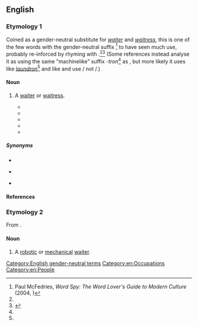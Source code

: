 ==English==

===Etymology 1===
Coined as a gender-neutral substitute for ''[[waiter]]'' and ''[[waitress]]'', this is one of the few words with the gender-neutral suffix {{m|en|-ron}}<ref name="McFedries">Paul McFedries, ''Word Spy: The Word Lover's Guide to Modern Culture'' (2004, {{ISBN|076791807X}})</ref> to have seen much use, probably re-inforced by rhyming with {{m|en|patron}}.<ref name="McFedries"/><ref name="MWO">{{R:MWO}}</ref> (Some references instead analyse it as using the same "machinelike" suffix ''-tron''<ref name="MWO"/> as {{m|en|waitron||mechanical waiter}}, but more likely it uses {{m|en|-ron}} like ''[[Citations:laundron|laundron]]''<ref name="McFedries"/> and like {{m|en|waiter}} and {{m|en|waitress}} use {{m|en|-er}}/{{m|en|-ress}} not {{m|en||*-ter}}/{{m|en||*-tress}}.)

====Noun====
{{wikipedia}}
{{en-noun}}

# {{lb|en|nonstandard|rare}} A [[waiter]] or [[waitress]].
#* {{quote-book
|en
|year=1992
|title=Jack the Bodiless
|first=Julian
|last=May
|authorlink=Julian May
|publisher=Knopf
|isbn=9780679409502
|ol=1567595M
|passage=With adolescent perversity, he turned up his nose at all of the elegant French items on the Closerie's menu and scandalized the '''waitron''' by demanding corned-beef hash—fried extra crisp—with poached eggs, a slice of fresh papaya with lime, banana-walnut bread, and a pitcher of Mexican chocolate.
}}
#* {{quote-book
|en
|date=2004-09-28
|title=The Food and Beverage Handbook
|first=Tracey
|last=Dalton
|location=Lansdowne
|publisher=Juta and Company Ltd.
|isbn=9780702166396
|ol=7774255M
|page=48
|pageurl=http://books.google.com/books?id=NXBFhBNR2bYC&pg=PA48&dq=waitron
|passage=Table Service is the combined interaction between the guest and the '''waitron''' whilst seated at a table in the establishment's restaurant.
}}
#* {{quote-book
|en
|date=2008-02-01
|title=Spit Or Swallow: A Guide for the Wine Virgin
|first=Jenny
|last=Ratcliffe-Wright
|location=Lansdowne
|publisher=Double Storey
|isbn=9781770130616
|ol=25421828M
|page=89
|pageurl=http://books.google.com/books?id=_-a8JSY4TRIC&pg=RA1-PA89&dq=waitron
|passage=If your wine '''waitron''' smells the cork, s/he's probably a beginner at this game because you can tell absolutely nothing by smelling the cork.
}}
#* {{quote-journal
|en
|date=2010-05-10
|title=Jo'burg and London, relatively speaking
|first=Sam
|last=Cowen
|newspaper={{w|Daily Telegraph}}
|issn=0307-1235
|url=http://www.telegraph.co.uk/expat/expatlife/7686118/Joburg-and-London-relatively-speaking.html
|passage=Come back here with your cut glass, posh English accent and '''waitrons''' everywhere will melt at your feet.
}}
#* {{seemoreCites|en}}

=====Synonyms=====
* {{l|en|waitperson}}
* {{l|en|waitstaff}} {{qualifier|collective}}
* {{l|en|server}}

====References====
<references/>

===Etymology 2===
From {{suffix|en|waiter|tron}}.

====Noun====
{{en-noun}}

# {{lb|en|dated|science fiction}} A [[robotic]] or [[mechanical]] [[waiter]].

[[Category:English gender-neutral terms]]
[[Category:en:Occupations]]
[[Category:en:People]]